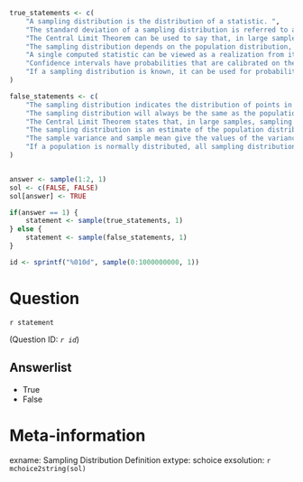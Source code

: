 ```r

true_statements <- c(
    "A sampling distribution is the distribution of a statistic. ",
    "The standard deviation of a sampling distribution is referred to as the standard error. ",
    "The Central Limit Theorem can be used to say that, in large samples, the sampling distribution of the sample mean is approximately normal. ",
    "The sampling distribution depends on the population distribution, statistic being considered, and the sample size.",
    "A single computed statistic can be viewed as a realization from its sampling distribution.",
    "Confidence intervals have probabilities that are calibrated on the basis of sampling distributions.",
    "If a sampling distribution is known, it can be used for probability calculations relating to the values of statistics."
)

false_statements <- c(
    "The sampling distribution indicates the distribution of points in a single sample.",
    "The sampling distribution will always be the same as the population distribution, with possibly different parameter values.",
    "The Central Limit Theorem states that, in large samples, sampling distributions are approximately normal.",
    "The sampling distribution is an estimate of the population distribution.",
    "The sample variance and sample mean give the values of the variance and mean for the sampling distribution. ",
    "If a population is normally distributed, all sampling distributions related to it will also be normal. "
)


answer <- sample(1:2, 1)
sol <- c(FALSE, FALSE)
sol[answer] <- TRUE

if(answer == 1) {
    statement <- sample(true_statements, 1)
} else {
    statement <- sample(false_statements, 1)
}

id <- sprintf("%010d", sample(0:1000000000, 1))

```

Question
========
`r statement`

(Question ID: *`r id`*)

Answerlist
----------
* True
* False

Meta-information
================
exname: Sampling Distribution Definition 
extype: schoice
exsolution: `r mchoice2string(sol)`